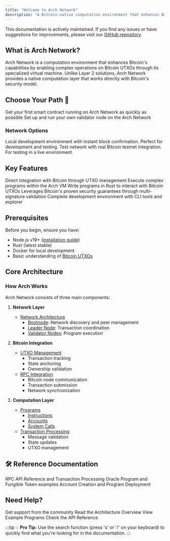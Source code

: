 ```yaml
---
title: "Welcome to Arch Network"
description: "A Bitcoin-native computation environment that enhances Bitcoin's capabilities through specialized virtual machine operations"
---
```


<div className="info">
This documentation is actively maintained. If you find any issues or have suggestions for improvements, please visit our <a href="https://github.com/arch-network/docs">GitHub repository</a>.
</div>

## What is Arch Network?

Arch Network is a computation environment that enhances Bitcoin's capabilities by enabling complex operations on Bitcoin UTXOs through its specialized virtual machine. Unlike Layer 2 solutions, Arch Network provides a native computation layer that works directly with Bitcoin's security model.

## Choose Your Path 👋

<Cards>
  <Card title="🚀 Deploy First" href="/docs/getting-started/quick-start">
    Get your first smart contract running on Arch Network as quickly as possible
  </Card>
  <Card title="🏗️ Run a Validator" href="/docs/getting-started/bitcoin-and-titan-setup">
    Set up and run your own validator node on the Arch Network
  </Card>
</Cards>

### Network Options

<Cards>
  <Card title="🔧 Regtest" href="/docs/getting-started/quick-start">
    Local development environment with instant block confirmation. Perfect for development and testing.
  </Card>
  <Card title="🧪 Testnet" href="/docs/getting-started/quick-start">
    Test network with real Bitcoin testnet integration. For testing in a live environment.
  </Card>
</Cards>

## Key Features

<Cards>
  <Card title="Bitcoin-Native" href="/docs/concepts/bitcoin-integration">
    Direct integration with Bitcoin through UTXO management
  </Card>
  <Card title="Computation Environment" href="/docs/concepts/architecture">
    Execute complex programs within the Arch VM
  </Card>
  <Card title="Program Development" href="/docs/program/program">
    Write programs in Rust to interact with Bitcoin UTXOs
  </Card>
  <Card title="Security" href="/docs/concepts/network-architecture">
    Leverages Bitcoin's proven security guarantees through multi-signature validation
  </Card>
  <Card title="Developer Tools" href="/docs/getting-started/environment-setup">
    Complete development environment with CLI tools and explorer
  </Card>
</Cards>

## Prerequisites

Before you begin, ensure you have:

- Node.js v19+ ([installation guide](/docs/getting-started/requirements))
- Rust (latest stable)
- Docker for local development
- Basic understanding of [Bitcoin UTXOs](/docs/program/utxo)

## Core Architecture

### How Arch Works

Arch Network consists of three main components:

1. **Network Layer**
   - [Network Architecture](/docs/concepts/network-architecture)
     - [Bootnode](/docs/concepts/network-architecture): Network discovery and peer management
     - [Leader Node](/docs/concepts/network-architecture): Transaction coordination
     - [Validator Nodes](/docs/concepts/network-architecture): Program execution

2. **Bitcoin Integration**
   - [UTXO Management](/docs/concepts/bitcoin-integration)
     - Transaction tracking
     - State anchoring
     - Ownership validation
   - [RPC Integration](/docs/concepts/bitcoin-integration)
     - Bitcoin node communication
     - Transaction submission
     - Network synchronization

3. **Computation Layer**
   - [Programs](/docs/program/program)
     - [Instructions](/docs/program/instructions-and-messages)
     - [Accounts](/docs/program/accounts)
     - [System Calls](/docs/program/syscall)
   - [Transaction Processing](/docs/sdk/processed-transaction)
     - Message validation
     - State updates
     - UTXO management

## 🛠 Reference Documentation

<Cards>
  <Card title="API Reference" href="/docs/rpc/rpc">
    RPC API Reference and Transaction Processing
  </Card>
  <Card title="Program Examples" href="/docs/guides/writing-your-first-program">
    Oracle Program and Fungible Token examples
  </Card>
  <Card title="System Program" href="/docs/system-program/system-program">
    Account Creation and Program Deployment
  </Card>
</Cards>

## Need Help?

<Cards>
  <Card title="Join Discord" href="https://discord.gg/archnetwork" external>
    Get support from the community
  </Card>
  <Card title="Architecture Overview" href="/docs/concepts/architecture">
    Read the Architecture Overview
  </Card>
  <Card title="Example Programs" href="/docs/guides/writing-your-first-program">
    View Example Programs
  </Card>
  <Card title="API Reference" href="/docs/rpc/rpc">
    Check the API Reference
  </Card>
</Cards>

:::tip
💡 **Pro Tip:** Use the search function (press 's' or '/' on your keyboard) to quickly find what you're looking for in the documentation.
:::